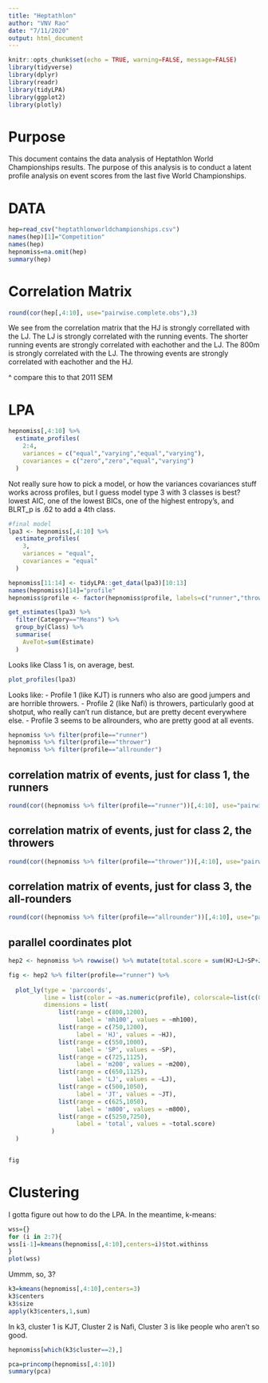 ```yaml
---
title: "Heptathlon"
author: "VNV Rao"
date: "7/11/2020"
output: html_document
---
```


```r
knitr::opts_chunk$set(echo = TRUE, warning=FALSE, message=FALSE)
library(tidyverse)
library(dplyr)
library(readr)
library(tidyLPA)
library(ggplot2)
library(plotly)
```

# Purpose

This document contains the data analysis of Heptathlon World Championships results. The purpose of this analysis is to conduct a latent profile analysis on event scores from the last five World Championships. 



# DATA 

```r
hep=read_csv("heptathlonworldchampionships.csv")
names(hep)[1]="Competition"
names(hep)
hepnomiss=na.omit(hep)
summary(hep)
```


# Correlation Matrix

```r
round(cor(hep[,4:10], use="pairwise.complete.obs"),3)
```

We see from the correlation matrix that the HJ is strongly correllated with the LJ. The LJ is strongly correlated with the running events. The shorter running events are strongly correlated with eachother and the LJ. The 800m is strongly correlated with the LJ. The throwing events are strongly correlated with eachother and the HJ.

^ compare this to that 2011 SEM

# LPA

```r
hepnomiss[,4:10] %>% 
  estimate_profiles(
    2:4, 
    variances = c("equal","varying","equal","varying"), 
    covariances = c("zero","zero","equal","varying")
  )
```

Not really sure how to pick a model, or how the variances covariances stuff works across profiles, but I guess model type 3 with 3 classes is best? lowest AIC, one of the lowest BICs, one of the highest entropy's, and BLRT_p is .62 to add a 4th class. 


```r
#final model
lpa3 <- hepnomiss[,4:10] %>% 
  estimate_profiles(
    3,
    variances = "equal", 
    covariances = "equal"
  ) 

hepnomiss[11:14] <- tidyLPA::get_data(lpa3)[10:13]
names(hepnomiss)[14]="profile"
hepnomiss$profile <- factor(hepnomiss$profile, labels=c("runner","thrower","allrounder"))
```


```r
get_estimates(lpa3) %>% 
  filter(Category=="Means") %>% 
  group_by(Class) %>% 
  summarise(
    AveTot=sum(Estimate)
  )
```
Looks like Class 1 is, on average, best. 


```r
plot_profiles(lpa3)
```
Looks like: 
- Profile 1 (like KJT) is runners who also are good jumpers and are horrible throwers. 
- Profile 2 (like Nafi) is throwers, particularly good at shotput, who really can't run distance, but are pretty decent everywhere else.
- Profile 3 seems to be allrounders, who are pretty good at all events. 

```r
hepnomiss %>% filter(profile=="runner")
hepnomiss %>% filter(profile=="thrower")
hepnomiss %>% filter(profile=="allrounder")
```
## correlation matrix of events, just for class 1, the runners
```r
round(cor((hepnomiss %>% filter(profile=="runner"))[,4:10], use="pairwise.complete.obs"),3)
```
## correlation matrix of events, just for class 2, the throwers
```r
round(cor((hepnomiss %>% filter(profile=="thrower"))[,4:10], use="pairwise.complete.obs"),3)
```

## correlation matrix of events, just for class 3, the all-rounders
```r
round(cor((hepnomiss %>% filter(profile=="allrounder"))[,4:10], use="pairwise.complete.obs"),3)
```

## parallel coordinates plot
```r
hep2 <- hepnomiss %>% rowwise() %>% mutate(total.score = sum(HJ+LJ+SP+JT+mh100+m200+m800))

fig <- hep2 %>% filter(profile=="runner") %>% 
  
  plot_ly(type = 'parcoords',
          line = list(color = ~as.numeric(profile), colorscale=list(c(0,'red'),c(0.5,'green'),c(1,'blue'))),
          dimensions = list(
              list(range = c(800,1200),
                   label = 'mh100', values = ~mh100),
              list(range = c(750,1200),
                   label = 'HJ', values = ~HJ),
              list(range = c(550,1000),
                   label = 'SP', values = ~SP),
              list(range = c(725,1125),
                   label = 'm200', values = ~m200),
              list(range = c(650,1125),
                   label = 'LJ', values = ~LJ),
              list(range = c(500,1050),
                   label = 'JT', values = ~JT),
              list(range = c(625,1050),
                   label = 'm800', values = ~m800),
              list(range = c(5250,7250),
                   label = 'total', values = ~total.score)
            )
  )


fig

```





# Clustering

I gotta figure out how to do the LPA. In the meantime, k-means: 

```r
wss={}
for (i in 2:7){
wss[i-1]=kmeans(hepnomiss[,4:10],centers=i)$tot.withinss
}
plot(wss)
```
Ummm, so, 3?

```r
k3=kmeans(hepnomiss[,4:10],centers=3)
k3$centers
k3$size
apply(k3$centers,1,sum)
```

In k3, cluster 1 is KJT, Cluster 2 is Nafi, Cluster 3 is like people who aren't so good.

```r
hepnomiss[which(k3$cluster==2),]
```


```r
pca=princomp(hepnomiss[,4:10])
summary(pca)
```


